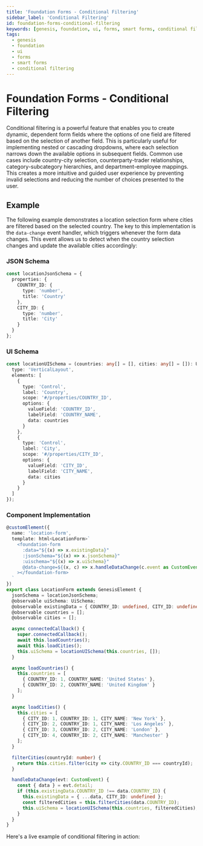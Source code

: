 ```yaml
---
title: 'Foundation Forms - Conditional Filtering'
sidebar_label: 'Conditional Filtering'
id: foundation-forms-conditional-filtering
keywords: [genesis, foundation, ui, forms, smart forms, conditional filtering]
tags:
  - genesis
  - foundation
  - ui
  - forms
  - smart forms
  - conditional filtering
---
```



# Foundation Forms - Conditional Filtering

Conditional filtering is a powerful feature that enables you to create dynamic, dependent form fields where the options of one field are filtered based on the selection of another field. This is particularly useful for implementing nested or cascading dropdowns, where each selection narrows down the available options in subsequent fields. Common use cases include country-city selection, counterparty-trader relationships, category-subcategory hierarchies, and department-employee mappings. This creates a more intuitive and guided user experience by preventing invalid selections and reducing the number of choices presented to the user.

## Example

The following example demonstrates a location selection form where cities are filtered based on the selected country. The key to this implementation is the `data-change` event handler, which triggers whenever the form data changes. This event allows us to detect when the country selection changes and update the available cities accordingly:

### JSON Schema

```typescript
const locationJsonSchema = {
  properties: {
    COUNTRY_ID: {
      type: 'number',
      title: 'Country'
    },
    CITY_ID: {
      type: 'number',
      title: 'City'
    }
  }
};
```

### UI Schema

```typescript
const locationUISchema = (countries: any[] = [], cities: any[] = []): UiSchema => ({
  type: 'VerticalLayout',
  elements: [
    {
      type: 'Control',
      label: 'Country',
      scope: '#/properties/COUNTRY_ID',
      options: {
        valueField: 'COUNTRY_ID',
        labelField: 'COUNTRY_NAME',
        data: countries
      }
    },
    {
      type: 'Control',
      label: 'City',
      scope: '#/properties/CITY_ID',
      options: {
        valueField: 'CITY_ID',
        labelField: 'CITY_NAME',
        data: cities
      }
    }
  ]
});
```

### Component Implementation

```typescript
@customElement({
  name: 'location-form',
  template: html<LocationForm>`
    <foundation-form
      :data="${(x) => x.existingData}"
      :jsonSchema="${(x) => x.jsonSchema}"
      :uischema="${(x) => x.uiSchema}"
      @data-change=${(x, c) => x.handleDataChange(c.event as CustomEvent)}
    ></foundation-form>
  `
})
export class LocationForm extends GenesisElement {
  jsonSchema = locationJsonSchema;
  @observable uiSchema: UiSchema;
  @observable existingData = { COUNTRY_ID: undefined, CITY_ID: undefined };
  @observable countries = [];
  @observable cities = [];

  async connectedCallback() {
    super.connectedCallback();
    await this.loadCountries();
    await this.loadCities();
    this.uiSchema = locationUISchema(this.countries, []);
  }

  async loadCountries() {
    this.countries = [
      { COUNTRY_ID: 1, COUNTRY_NAME: 'United States' },
      { COUNTRY_ID: 2, COUNTRY_NAME: 'United Kingdom' }
    ];
  }

  async loadCities() {
    this.cities = [
      { CITY_ID: 1, COUNTRY_ID: 1, CITY_NAME: 'New York' },
      { CITY_ID: 2, COUNTRY_ID: 1, CITY_NAME: 'Los Angeles' },
      { CITY_ID: 3, COUNTRY_ID: 2, CITY_NAME: 'London' },
      { CITY_ID: 4, COUNTRY_ID: 2, CITY_NAME: 'Manchester' }
    ];
  }

  filterCities(countryId: number) {
    return this.cities.filter(city => city.COUNTRY_ID === countryId);
  }

  handleDataChange(evt: CustomEvent) {
    const { data } = evt.detail;
    if (this.existingData.COUNTRY_ID !== data.COUNTRY_ID) {
      this.existingData = { ...data, CITY_ID: undefined };
      const filteredCities = this.filterCities(data.COUNTRY_ID);
      this.uiSchema = locationUISchema(this.countries, filteredCities);
    }
  }
}
```

Here's a live example of conditional filtering in action:

<ConditionalFilteringExample/> 